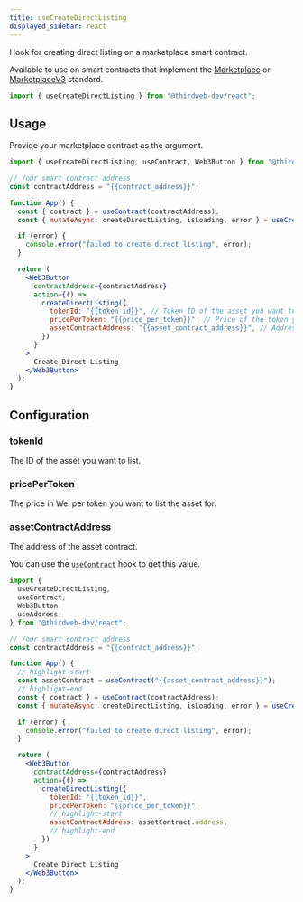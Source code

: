 ```yaml
---
title: useCreateDirectListing
displayed_sidebar: react
---
```



Hook for creating direct listing on a marketplace smart contract.

Available to use on smart contracts that implement the [Marketplace](/contractkit/interfaces/marketplace)
or [MarketplaceV3](/contractkit/interfaces/marketplacev3) standard.

```jsx
import { useCreateDirectListing } from "@thirdweb-dev/react";
```

## Usage

Provide your marketplace contract as the argument.

```jsx
import { useCreateDirectListing, useContract, Web3Button } from "@thirdweb-dev/react";

// Your smart contract address
const contractAddress = "{{contract_address}}";

function App() {
  const { contract } = useContract(contractAddress);
  const { mutateAsync: createDirectListing, isLoading, error } = useCreateDirectListing(contract);

  if (error) {
    console.error("failed to create direct listing", error);
  }

  return (
    <Web3Button
      contractAddress={contractAddress}
      action={() =>
        createDirectListing({
          tokenId: "{{token_id}}", // Token ID of the asset you want to list
          pricePerToken: "{{price_per_token}}", // Price of the token you want to list
          assetContractAddress: "{{asset_contract_address}}", // Address of the asset contract
        })
      }
    >
      Create Direct Listing
    </Web3Button>
  );
}
```

## Configuration

### tokenId

The ID of the asset you want to list.

### pricePerToken

The price in Wei per token you want to list the asset for.

### assetContractAddress

The address of the asset contract.

You can use the [`useContract`](/react/hooks/useContract) hook to get this value.

```jsx
import {
  useCreateDirectListing,
  useContract,
  Web3Button,
  useAddress,
} from "@thirdweb-dev/react";

// Your smart contract address
const contractAddress = "{{contract_address}}";

function App() {
  // highlight-start
  const assetContract = useContract("{{asset_contract_address}}");
  // highlight-end
  const { contract } = useContract(contractAddress);
  const { mutateAsync: createDirectListing, isLoading, error } = useCreateDirectListing(contract);

  if (error) {
    console.error("failed to create direct listing", error);
  }

  return (
    <Web3Button
      contractAddress={contractAddress}
      action={() =>
        createDirectListing({
          tokenId: "{{token_id}}",
          pricePerToken: "{{price_per_token}}",
          // highlight-start
          assetContractAddress: assetContract.address,
          // highlight-end
        })
      }
    >
      Create Direct Listing
    </Web3Button>
  );
}
```